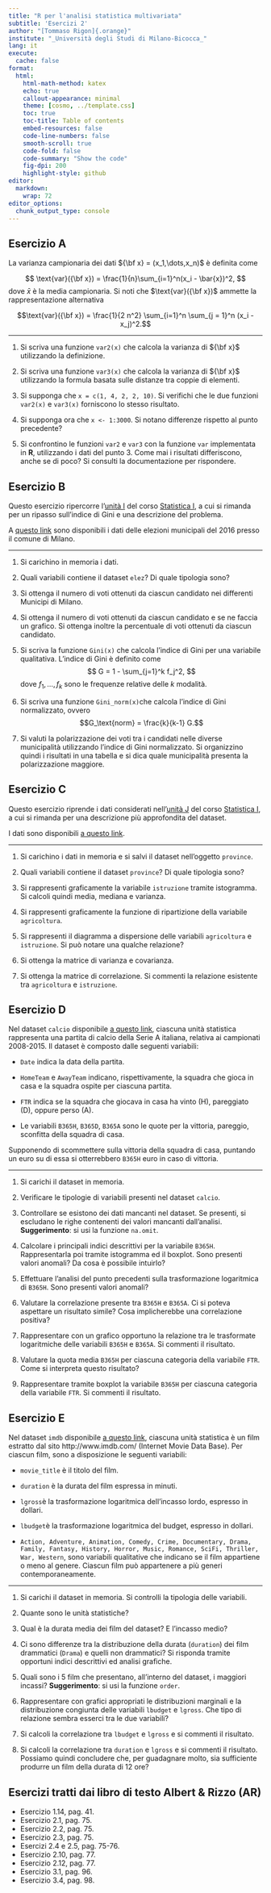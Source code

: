 ```yaml
---
title: "R per l'analisi statistica multivariata"
subtitle: 'Esercizi 2'
author: "[Tommaso Rigon]{.orange}"
institute: "_Università degli Studi di Milano-Bicocca_"
lang: it
execute:
  cache: false
format:
  html:
    html-math-method: katex
    echo: true
    callout-appearance: minimal
    theme: [cosmo, ../template.css]
    toc: true
    toc-title: Table of contents
    embed-resources: false
    code-line-numbers: false
    smooth-scroll: true
    code-fold: false
    code-summary: "Show the code"
    fig-dpi: 200
    highlight-style: github
editor: 
  markdown: 
    wrap: 72
editor_options: 
  chunk_output_type: console
---
```



## Esercizio A

La varianza campionaria dei dati ${\bf x} = (x_1,\dots,x_n)$ è definita
come

$$
\text{var}({\bf x}) = \frac{1}{n}\sum_{i=1}^n(x_i - \bar{x})^2,
$$ dove $\bar{x}$ è la media campionaria. Si noti che
$\text{var}({\bf x})$ ammette la rappresentazione alternativa

$$\text{var}({\bf x}) = \frac{1}{2 n^2} \sum_{i=1}^n \sum_{j = 1}^n (x_i - x_j)^2.$$

------------------------------------------------------------------------

1.  Si scriva una funzione `var2(x)` che calcola la varianza di
    ${\bf x}$ utilizzando la definizione.

2.  Si scriva una funzione `var3(x)` che calcola la varianza di
    ${\bf x}$ utilizzando la formula basata sulle distanze tra coppie di
    elementi.

3.  Si supponga che `x = c(1, 4, 2, 2, 10)`. Si verifichi che le due
    funzioni `var2(x)` e `var3(x)` forniscono lo stesso risultato.

4.  Si supponga ora che `x <- 1:3000`. Si notano differenze rispetto al
    punto precedente?

5.  Si confrontino le funzioni `var2` e `var3` con la funzione `var`
    implementata in **R**, utilizzando i dati del punto 3. Come mai i
    risultati differiscono, anche se di poco? Si consulti la
    documentazione per rispondere.

## Esercizio B

Questo esercizio ripercorre l'[unità
I](https://tommasorigon.github.io/StatI/slides/sl_I.pdf) del corso
[Statistica I](https://tommasorigon.github.io/StatI), a cui si rimanda
per un ripasso sull'indice di Gini e una descrizione del problema.

A [questo link](../dataset/elezioni.RData) sono disponibili i dati delle
elezioni municipali del 2016 presso il comune di Milano.

------------------------------------------------------------------------

1.  Si carichino in memoria i dati.

2.  Quali variabili contiene il dataset `elez`? Di quale tipologia sono?

3.  Si ottenga il numero di voti ottenuti da ciascun candidato nei
    differenti Municipi di Milano.

4.  Si ottenga il numero di voti ottenuti da ciascun candidato e se ne
    faccia un grafico. Si ottenga inoltre la percentuale di voti
    ottenuti da ciascun candidato.

5.  Si scriva la funzione `Gini(x)` che calcola l'indice di Gini per una
    variabile qualitativa. L'indice di Gini è definito come $$
    G = 1 - \sum_{j=1}^k f_j^2,
    $$ dove $f_1,\dots,f_k$ sono le frequenze relative delle $k$
    modalità.

6.  Si scriva una funzione `Gini_norm(x)`che calcola l'indice di Gini
    normalizzato, ovvero $$G_\text{norm} = \frac{k}{k-1} G.$$

7.  Si valuti la polarizzazione dei voti tra i candidati nelle diverse
    municipalità utilizzando l'indice di Gini normalizzato. Si
    organizzino quindi i risultati in una tabella e si dica quale
    municipalità presenta la polarizzazione maggiore.

## Esercizio C

Questo esercizio riprende i dati considerati nell'[unità
J](https://tommasorigon.github.io/StatI/slides/sl_J.pdf) del corso
[Statistica I](https://tommasorigon.github.io/StatI), a cui si rimanda
per una descrizione più approfondita del dataset.

I dati sono disponibili [a questo link](../dataset/province.csv).

------------------------------------------------------------------------

1.  Si carichino i dati in memoria e si salvi il dataset nell'oggetto
    `province`.

2.  Quali variabili contiene il dataset `province`? Di quale tipologia
    sono?

3.  Si rappresenti graficamente la variabile `istruzione` tramite
    istogramma. Si calcoli quindi media, mediana e varianza.

4.  Si rappresenti graficamente la funzione di ripartizione della
    variabile `agricoltura`.

5.  Si rappresenti il diagramma a dispersione delle variabili
    `agricoltura` e `istruzione`. Si può notare una qualche relazione?

6.  Si ottenga la matrice di varianza e covarianza.

7.  Si ottenga la matrice di correlazione. Si commenti la relazione
    esistente tra `agricoltura` e `istruzione`.

## Esercizio D

Nel dataset `calcio` disponibile [a questo
link](../dataset/calcio.RData), ciascuna unità statistica rappresenta
una partita di calcio della Serie A italiana, relativa ai campionati
2008-2015. Il dataset è composto dalle seguenti variabili:

-   `Date` indica la data della partita.

-   `HomeTeam` e `AwayTeam` indicano, rispettivamente, la squadra che
    gioca in casa e la squadra ospite per ciascuna partita.

-   `FTR` indica se la squadra che giocava in casa ha vinto (H),
    pareggiato (D), oppure perso (A).

-   Le variabili `B365H`, `B365D`, `B365A` sono le quote per la
    vittoria, pareggio, sconfitta della squadra di casa.

Supponendo di scommettere sulla vittoria della squadra di casa, puntando
un euro su di essa si otterrebbero `B365H` euro in caso di vittoria.

------------------------------------------------------------------------

1.  Si carichi il dataset in memoria.

2.  Verificare le tipologie di variabili presenti nel dataset `calcio`.

3.  Controllare se esistono dei dati mancanti nel dataset. Se presenti,
    si escludano le righe contenenti dei valori mancanti dall'analisi.
    **Suggerimento**: si usi la funzione `na.omit`.

4.  Calcolare i principali indici descrittivi per la variabile `B365H`.
    Rappresentarla poi tramite istogramma ed il boxplot. Sono presenti
    valori anomali? Da cosa è possibile intuirlo?

5.  Effettuare l'analisi del punto precedenti sulla trasformazione
    logaritmica di `B365H`. Sono presenti valori anomali?

6.  Valutare la correlazione presente tra `B365H` e `B365A`. Ci si
    poteva aspettare un risultato simile? Cosa implicherebbe una
    correlazione positiva?

7.  Rappresentare con un grafico opportuno la relazione tra le
    trasformate logaritmiche delle variabili `B365H` e `B365A`. Si
    commenti il risultato.

8.  Valutare la quota media `B365H` per ciascuna categoria della
    variabile `FTR`. Come si interpreta questo risultato?

9.  Rappresentare tramite boxplot la variabile `B365H` per ciascuna
    categoria della variabile `FTR`. Si commenti il risultato.

## Esercizio E

Nel dataset `imdb` disponibile [a questo link](../dataset/imdb.RData),
ciascuna unità statistica è un film estratto dal sito
http://www.imdb.com/ (Internet Movie Data Base). Per ciascun film, sono
a disposizione le seguenti variabili:

-   `movie_title` è il titolo del film.

-   `duration` è la durata del film espressa in minuti.

-   `lgross`è la trasformazione logaritmica dell'incasso lordo, espresso
    in dollari.

-   `lbudget`è la trasformazione logaritmica del budget, espresso in
    dollari.

-   `Action, Adventure, Animation, Comedy, Crime, Documentary, Drama, Family, Fantasy, History, Horror, Music, Romance, SciFi, Thriller, War, Western`,
    sono variabili qualitative che indicano se il film appartiene o meno
    al genere. Ciascun film può appartenere a più generi
    contemporaneamente.

------------------------------------------------------------------------

1.  Si carichi il dataset in memoria. Si controlli la tipologia delle
    variabili.

2.  Quante sono le unità statistiche?

3.  Qual è la durata media dei film del dataset? E l'incasso medio?

4.  Ci sono differenze tra la distribuzione della durata (`duration`)
    dei film drammatici (`Drama`) e quelli non drammatici? Si risponda
    tramite opportuni indici descrittivi ed analisi grafiche.

5.  Quali sono i 5 film che presentano, all'interno del dataset, i
    maggiori incassi? **Suggerimento**: si usi la funzione `order`.

6.  Rappresentare con grafici appropriati le distribuzioni marginali e
    la distribuzione congiunta delle variabili `lbudget` e `lgross`. Che
    tipo di relazione sembra esserci tra le due variabili?

7.  Si calcoli la correlazione tra `lbudget` e `lgross` e si commenti il
    risultato.

8.  Si calcoli la correlazione tra `duration` e `lgross` e si commenti
    il risultato. Possiamo quindi concludere che, per guadagnare molto,
    sia sufficiente produrre un film della durata di 12 ore?

## Esercizi tratti dai libro di testo Albert & Rizzo (**AR**)

-   Esercizio 1.14, pag. 41.
-   Esercizio 2.1, pag. 75.
-   Esercizio 2.2, pag. 75.
-   Esercizio 2.3, pag. 75.
-   Esercizi 2.4 e 2.5, pag. 75-76.
-   Esercizio 2.10, pag. 77.
-   Esercizio 2.12, pag. 77.
-   Esercizio 3.1, pag. 96.
-   Esercizio 3.4, pag. 98.

<!-- ## Esercizio F -->

<!-- Uno studente è nato il 15 Aprile 1999.  -->

<!-- 1. Quanti giorni di vita ha compito lo studente il giorno 30 Settembre 2020?  -->

<!-- 1. In quale giorno lo studente compirà 10.000 giorni di vita? -->

<!-- ```{r} -->

<!-- born <- as.Date("1999-04-15") -->

<!-- date <- as.Date("2020-09-30") -->

<!-- date - born -->

<!-- born + 10000 -->

<!-- ``` -->

